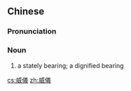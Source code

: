 {{also|威仪}}
==Chinese==
{{zh-forms|s=威仪}}

===Pronunciation===
{{zh-pron
|m=wēiyí
|c=wai1 ji4
|h=pfs=vî-ngì
|mn=qz,xm,zz:ui-gî
|cat=n
}}

===Noun===
{{zh-noun}}

# {{lb|zh|literary}} a stately bearing; a dignified bearing

[[cs:威儀]]
[[zh:威儀]]